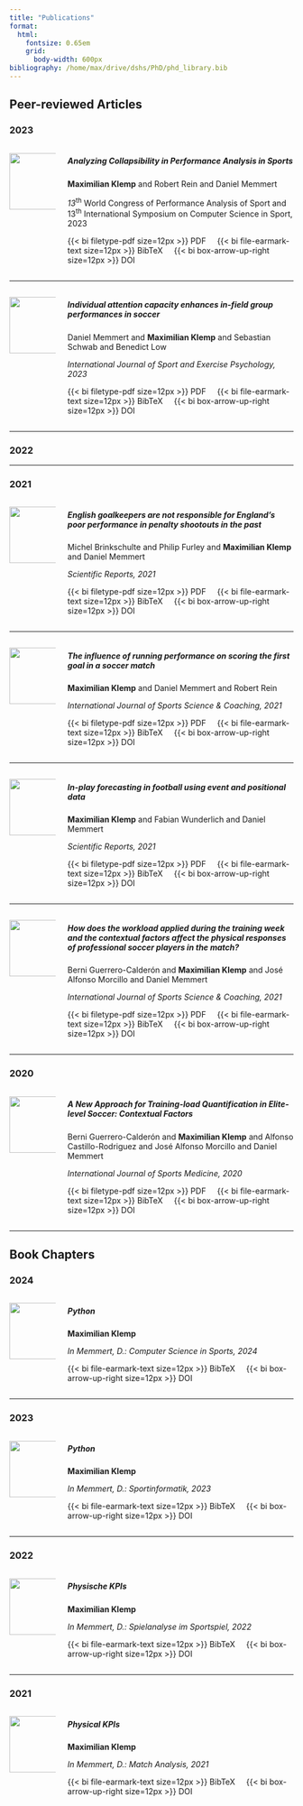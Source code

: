 ```yaml
---
title: "Publications"
format:
  html:
    fontsize: 0.65em
    grid: 
      body-width: 600px
bibliography: /home/max/drive/dshs/PhD/phd_library.bib
---
```


## Peer-reviewed Articles

### 2023
  
::: columns
::: {.column width="17%" vertical-align="middle"}
[![](publications/pub-images/klemp2023_small.png){fig-align="center" height="100"}](https://doi.org/10.1007/978-3-031-31772-9_23)
:::

::: {.column width="83%"}
##### **Analyzing Collapsibility in Performance Analysis in Sports**

**Maximilian Klemp** and Robert Rein and Daniel Memmert\

*13*<sup>th</sup> World Congress of Performance Analysis of Sport and 13<sup>th</sup> International Symposium on Computer Science in Sport, 2023

[{{< bi filetype-pdf size=12px >}} PDF](publications/download/klemp2023.pdf){style="text-decoration:none"}     [{{< bi file-earmark-text size=12px >}} BibTeX](publications/download/klemp2023.bib){style="text-decoration:none"}     [{{< bi box-arrow-up-right size=12px >}} DOI](https://doi.org/10.1007/978-3-031-31772-9_23){style="text-decoration:none"}
:::  
:::

------------------------------------------------------------------------

::: columns
::: {.column width="17%" vertical-align="middle"}
[![](publications/pub-images/memmert2023_small.png){fig-align="left" height="100"}](https://doi.org/10.1080/1612197x.2023.2204364)
:::

::: {.column width="83%"}
##### **Individual attention capacity enhances in-field group performances in soccer**

Daniel Memmert and **Maximilian Klemp** and Sebastian Schwab and Benedict Low  
  
*International Journal of Sport and Exercise Psychology, 2023*

[{{< bi filetype-pdf size=12px >}} PDF](publications/download/memmert2023.pdf){style="text-decoration:none"}     [{{< bi file-earmark-text size=12px >}} BibTeX](publications/download/memmert2023.bib){style="text-decoration:none"}     [{{< bi box-arrow-up-right size=12px >}} DOI](https://doi.org/10.1080/1612197x.2023.2204364){style="text-decoration:none"}
:::
:::

***

### 2022

***

### 2021

::: columns
::: {.column width="17%" vertical-align="middle"}
[![](publications/pub-images/brinkschulte2021_small.png){fig-align="left" height="100"}](https://doi.org/10.1038/s41598-021-04118-6)
:::

::: {.column width="83%"}
##### **English goalkeepers are not responsible for England's poor performance in penalty shootouts in the past**  
  
Michel Brinkschulte and Philip Furley and **Maximilian Klemp** and Daniel Memmert  
  
*Scientific Reports, 2021*

[{{< bi filetype-pdf size=12px >}} PDF](publications/download/brinkschulte2021.pdf){style="text-decoration:none"}     [{{< bi file-earmark-text size=12px >}} BibTeX](publications/download/brinkschulte2021.bib){style="text-decoration:none"}     [{{< bi box-arrow-up-right size=12px >}} DOI](https://doi.org/10.1038/s41598-021-04118-6){style="text-decoration:none"}
:::  
:::

***

::: columns
::: {.column width="17%" vertical-align="middle"}
[![](publications/pub-images/klemp2021_small.png){fig-align="left" height="100"}](https://doi.org/10.1177/17479541211035382)
:::

::: {.column width="83%"}
##### **The influence of running performance on scoring the first goal in a soccer match**  
  
**Maximilian Klemp** and Daniel Memmert and Robert Rein  
  
*International Journal of Sports Science & Coaching, 2021*

[{{< bi filetype-pdf size=12px >}} PDF](publications/download/klemp2021.pdf){style="text-decoration:none"}     [{{< bi file-earmark-text size=12px >}} BibTeX](publications/download/klemp2021.bib){style="text-decoration:none"}     [{{< bi box-arrow-up-right size=12px >}} DOI](https://doi.org/10.1177/17479541211035382){style="text-decoration:none"}
:::  
:::

***

::: columns
::: {.column width="17%" vertical-align="middle"}
[![](publications/pub-images/klemp2021b_small.png){fig-align="left" height="100"}](https://doi.org/10.1038/s41598-021-03157-3)
:::

::: {.column width="83%"}
##### **In-play forecasting in football using event and positional data**  
  
**Maximilian Klemp** and Fabian Wunderlich and Daniel Memmert
  
*Scientific Reports, 2021*

[{{< bi filetype-pdf size=12px >}} PDF](publications/download/klemp2021b.pdf){style="text-decoration:none"}     [{{< bi file-earmark-text size=12px >}} BibTeX](publications/download/klemp2021b.bib){style="text-decoration:none"}     [{{< bi box-arrow-up-right size=12px >}} DOI](https://doi.org/10.1038/s41598-021-03157-3){style="text-decoration:none"}
:::  
:::

***

::: columns
::: {.column width="17%" vertical-align="middle"}
[![](publications/pub-images/guerrerocalderon2021_small.png){fig-align="left" height="100"}](https://doi.org/10.1177/1747954121995610)
:::

::: {.column width="83%"}
##### **How does the workload applied during the training week and the contextual factors affect the physical responses of professional soccer players in the match?**    
  
Berni Guerrero-Calderón and **Maximilian Klemp** and José Alfonso Morcillo and Daniel Memmert

*International Journal of Sports Science & Coaching, 2021*

[{{< bi filetype-pdf size=12px >}} PDF](publications/download/guerrerocalderon2021.pdf){style="text-decoration:none"}     [{{< bi file-earmark-text size=12px >}} BibTeX](publications/download/guerrerocalderon2021.bib){style="text-decoration:none"}     [{{< bi box-arrow-up-right size=12px >}} DOI](https://doi.org/10.1177/1747954121995610){style="text-decoration:none"}
:::  
:::

***

### 2020
  
::: columns
::: {.column width="17%" vertical-align="middle"}
[![](publications/pub-images/guerrerocalderon2020_small.png){fig-align="left" height="100"}](https://doi.org/10.1055/a-1289-9059)
:::

::: {.column width="83%"}
##### **A New Approach for Training-load Quantification in Elite-level Soccer: Contextual Factors**      
  
Berni Guerrero-Calderón and **Maximilian Klemp** and Alfonso Castillo-Rodriguez and José Alfonso Morcillo and Daniel Memmert

*International Journal of Sports Medicine, 2020*

[{{< bi filetype-pdf size=12px >}} PDF](publications/download/guerrerocalderon2020.pdf){style="text-decoration:none"}     [{{< bi file-earmark-text size=12px >}} BibTeX](publications/download/guerrerocalderon2020.bib){style="text-decoration:none"}     [{{< bi box-arrow-up-right size=12px >}} DOI](https://doi.org/10.1055/a-1289-9059){style="text-decoration:none"}
:::  
:::

------------------------------------------------------------------------

## Book Chapters

### 2024

::: columns
::: {.column width="17%" vertical-align="middle"}
[![](publications/pub-images/klemp2024_small.png){fig-align="left" height="100"}](https://doi.org/10.1007/978-3-662-68313-2_15)
:::

::: {.column width="83%"}
##### **Python**      
  
**Maximilian Klemp**

*In Memmert, D.: Computer Science in Sports, 2024*

[{{< bi file-earmark-text size=12px >}} BibTeX](publications/download/klemp2024.bib){style="text-decoration:none"}     [{{< bi box-arrow-up-right size=12px >}} DOI](https://doi.org/10.1007/978-3-662-68313-2_15){style="text-decoration:none"}
:::  
:::

***

### 2023

::: columns
::: {.column width="17%" vertical-align="middle"}
[![](publications/pub-images/klemp2023b){fig-align="left" height="100"}](https://doi.org/10.1007/978-3-662-67026-2_15)
:::

::: {.column width="83%"}
##### **Python**      
  
**Maximilian Klemp**

*In Memmert, D.: Sportinformatik, 2023*

[{{< bi file-earmark-text size=12px >}} BibTeX](publications/download/klemp2023b.bib){style="text-decoration:none"}     [{{< bi box-arrow-up-right size=12px >}} DOI](https://doi.org/10.1007/978-3-662-67026-2_15){style="text-decoration:none"}
:::  
:::

***

### 2022

::: columns
::: {.column width="17%" vertical-align="middle"}
[![](publications/pub-images/klemp2022){fig-align="left" height="100"}](https://doi.org/10.1007/978-3-662-63444-8_24)
:::

::: {.column width="83%"}
##### **Physische KPIs**      
  
**Maximilian Klemp**

*In Memmert, D.: Spielanalyse im Sportspiel, 2022*

[{{< bi file-earmark-text size=12px >}} BibTeX](publications/download/klemp2022.bib){style="text-decoration:none"}     [{{< bi box-arrow-up-right size=12px >}} DOI](https://doi.org/10.1007/978-3-662-63444-8_24){style="text-decoration:none"}
:::  
:::

***

### 2021

::: columns
::: {.column width="17%" vertical-align="middle"}
[![](publications/pub-images/klemp2021c){fig-align="left" height="100"}](https://doi.org/10.4324/9781003160953-304)
:::

::: {.column width="83%"}
##### **Physical KPIs**      
  
**Maximilian Klemp**

*In Memmert, D.: Match Analysis, 2021*

[{{< bi file-earmark-text size=12px >}} BibTeX](publications/download/klemp2021c.bib){style="text-decoration:none"}     [{{< bi box-arrow-up-right size=12px >}} DOI](https://doi.org/10.4324/9781003160953-30){style="text-decoration:none"}

:::
:::